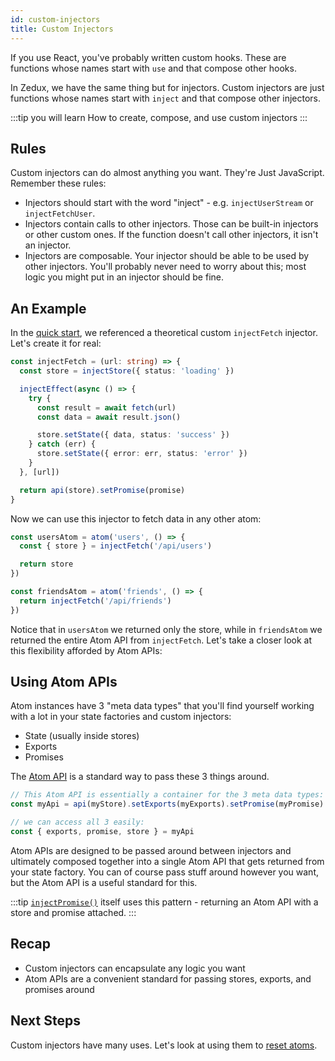 ```yaml
---
id: custom-injectors
title: Custom Injectors
---
```


If you use React, you've probably written custom hooks. These are functions whose names start with `use` and that compose other hooks.

In Zedux, we have the same thing but for injectors. Custom injectors are just functions whose names start with `inject` and that compose other injectors.

:::tip you will learn
How to create, compose, and use custom injectors
:::

## Rules

Custom injectors can do almost anything you want. They're Just JavaScript. Remember these rules:

- Injectors should start with the word "inject" - e.g. `injectUserStream` or `injectFetchUser`.
- Injectors contain calls to other injectors. Those can be built-in injectors or other custom ones. If the function doesn't call other injectors, it isn't an injector.
- Injectors are composable. Your injector should be able to be used by other injectors. You'll probably never need to worry about this; most logic you might put in an injector should be fine.

## An Example

In the [quick start](quick-start), we referenced a theoretical custom `injectFetch` injector. Let's create it for real:

```ts
const injectFetch = (url: string) => {
  const store = injectStore({ status: 'loading' })

  injectEffect(async () => {
    try {
      const result = await fetch(url)
      const data = await result.json()

      store.setState({ data, status: 'success' })
    } catch (err) {
      store.setState({ error: err, status: 'error' })
    }
  }, [url])

  return api(store).setPromise(promise)
}
```

Now we can use this injector to fetch data in any other atom:

```ts
const usersAtom = atom('users', () => {
  const { store } = injectFetch('/api/users')

  return store
})

const friendsAtom = atom('friends', () => {
  return injectFetch('/api/friends')
})
```

Notice that in `usersAtom` we returned only the store, while in `friendsAtom` we returned the entire Atom API from `injectFetch`. Let's take a closer look at this flexibility afforded by Atom APIs:

## Using Atom APIs

Atom instances have 3 "meta data types" that you'll find yourself working with a lot in your state factories and custom injectors:

- State (usually inside stores)
- Exports
- Promises

The [Atom API](atom-apis) is a standard way to pass these 3 things around.

```ts
// This Atom API is essentially a container for the 3 meta data types:
const myApi = api(myStore).setExports(myExports).setPromise(myPromise)

// we can access all 3 easily:
const { exports, promise, store } = myApi
```

Atom APIs are designed to be passed around between injectors and ultimately composed together into a single Atom API that gets returned from your state factory. You can of course pass stuff around however you want, but the Atom API is a useful standard for this.

:::tip
[`injectPromise()`](../api/injectors/injectPromise) itself uses this pattern - returning an Atom API with a store and promise attached.
:::

## Recap

- Custom injectors can encapsulate any logic you want
- Atom APIs are a convenient standard for passing stores, exports, and promises around

## Next Steps

Custom injectors have many uses. Let's look at using them to [reset atoms](resets).
